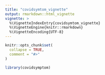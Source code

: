 ```yaml
---
title: "covidsymtom_vignette"
output: rmarkdown::html_vignette
vignette: >
  %\VignetteIndexEntry{covidsymtom_vignette}
  %\VignetteEngine{knitr::rmarkdown}
  %\VignetteEncoding{UTF-8}
---
```


```r
knitr::opts_chunk$set(
  collapse = TRUE,
  comment = "#>"
)
```

```r
library(covidsymptom)
```
